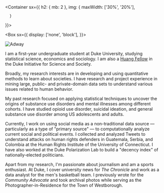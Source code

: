 
<Container
  sx={{
    h2: { mb: 2 },
    img: {
        maxWidth: ['30%', '20%'],
        
      }
  }}>

<Box sx={{
  display: ['none', 'block'],
}}>

![Adway](/adway.png)

</Box>

<div>

I am a first-year undergraduate student at Duke University, studying statistical science, economics and sociology. I am also a [Huang Fellow](https://scienceandsociety.duke.edu/learn/undergraduate-programs/huang-fellows-program/) in the Duke Initiative for Science and Society.

Broadly, my research interests are in developing and using quantitative methods to learn about societies. I have research and project experience in mining large, public- and private-domain data sets to understand various issues related to human behavior.

My past research focused on applying statistical techniques to uncover the origins of substance use disorders and mental illnesses among different cohorts. I have studied opioid use disorder, suicidal ideation, and general substance use disorder among US adolescents and adults.

Currently, I work on using social media as a non-traditional data source — particularly as a type of "primary source" — to computationally analyze current social and political events. I collected and analyzed Tweets to understand attacks on human rights defenders in Guatemala, Serbia, and Colombia at the Human Rights Institute of the University of Connecticut. I have also worked at the Duke Polarization Lab to build a "decency index" of nationally-elected politicians.

Apart from my research, I'm passionate about journalism and am a sports enthusiast. At Duke, I cover university news for _The Chronicle_ and work as a data analyst for the men's basketball team. I previously wrote for the _Community Advocate_ and took archival photos while serving as the Photographer-in-Residence for the Town of Westborough.

</div>

</Container>
